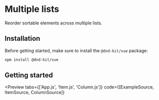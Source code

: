 

# Multiple lists

Reorder sortable elements across multiple lists.

<Preview hero of={Hero} />

## Installation

Before getting started, make sure to install the `@dnd-kit/vue` package:

```bash
npm install @dnd-kit/vue
```

## Getting started

<Preview
  tabs={['App.js', 'Item.js', 'Column.js']}
  code={[ExampleSource, ItemSource, ColumnSource]}
>
  <Example />
</Preview>
